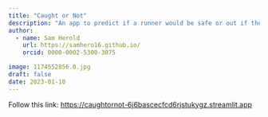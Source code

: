 ```yaml
---
title: "Caught or Not"
description: "An app to predict if a runner would be safe or out if they attempted to steal second in a given scenario."
author:
  - name: Sam Herold
    url: https://samhero16.github.io/
    orcid: 0000-0002-5300-3075

image: 1174552856.0.jpg
draft: false 
date: 2023-01-10
---
```


Follow this link: <https://caughtornot-6j6bascecfcd6rjstukygz.streamlit.app>


